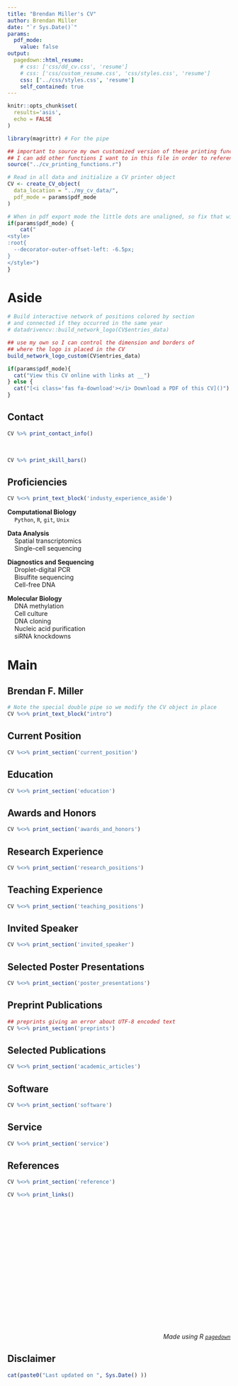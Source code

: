 ```yaml
---
title: "Brendan Miller's CV"
author: Brendan Miller
date: "`r Sys.Date()`"
params:
  pdf_mode:
    value: false
output:
  pagedown::html_resume:
    # css: ['css/dd_cv.css', 'resume']
    # css: ['css/custom_resume.css', 'css/styles.css', 'resume']
    css: ['../css/styles.css', 'resume']
    self_contained: true
---
```


```r
knitr::opts_chunk$set(
  results='asis', 
  echo = FALSE
)

library(magrittr) # For the pipe

## important to source my own customized version of these printing functions.
## I can add other functions I want to in this file in order to reference them later in this rmd when rendered.
source("../cv_printing_functions.r")

# Read in all data and initialize a CV printer object
CV <- create_CV_object(
  data_location = "../my_cv_data/",
  pdf_mode = params$pdf_mode
)

```


```r
# When in pdf export mode the little dots are unaligned, so fix that with some conditional CSS.
if(params$pdf_mode) {
    cat("
<style>
:root{
  --decorator-outer-offset-left: -6.5px;
}
</style>")
}
```


Aside
================================================================================

<!-- This is to insert a picture of me instead -->
<!-- ![logo](me.jpg){width=100%} -->

```r

# Build interactive network of positions colored by section
# and connected if they occurred in the same year
# datadrivencv::build_network_logo(CV$entries_data)

## use my own so I can control the dimension and borders of 
## where the logo is placed in the CV
build_network_logo_custom(CV$entries_data)
```

```r
if(params$pdf_mode){
  cat("View this CV online with links at __")
} else {
  cat("[<i class='fas fa-download'></i> Download a PDF of this CV]()")
}
```

Contact {#contact}
--------------------------------------------------------------------------------

```r
CV %>% print_contact_info()
```

<br>


<!-- Language Skills {#skills} -->
<!-- -------------------------------------------------------------------------------- -->

```r
CV %>% print_skill_bars()
```



Proficiencies {#skills}
--------------------------------------------------------------------------------

```r
CV %<>% print_text_block('industy_experience_aside')
```

**Computational Biology**<br />&nbsp;&nbsp;&nbsp;&nbsp;`Python`, `R`, `git`, `Unix`

**Data Analysis**<br />&nbsp;&nbsp;&nbsp;&nbsp;Spatial transcriptomics<br />&nbsp;&nbsp;&nbsp;&nbsp;Single-cell sequencing

**Diagnostics and Sequencing**<br />&nbsp;&nbsp;&nbsp;&nbsp;Droplet-digital PCR<br />&nbsp;&nbsp;&nbsp;&nbsp;Bisulfite sequencing<br />&nbsp;&nbsp;&nbsp;&nbsp;Cell-free DNA

**Molecular Biology**<br />&nbsp;&nbsp;&nbsp;&nbsp;DNA methylation<br />&nbsp;&nbsp;&nbsp;&nbsp;Cell culture<br />&nbsp;&nbsp;&nbsp;&nbsp;DNA cloning<br />&nbsp;&nbsp;&nbsp;&nbsp;Nucleic acid purification<br />&nbsp;&nbsp;&nbsp;&nbsp;siRNA knockdowns




<!-- <dl> -->
<!--   <dt>**Biochemistry**</dt> -->
<!--   <dd>Column Chromatography</dd> -->
<!--   <dd>SDS-PAGE</dd> -->
<!--   <dd>Spectrophotometry</dd> -->
<!--   <dd>Western Blotting</dd> -->
<!--   <dt>**Communication**</dt> -->
<!--   <dd>Grant writing</dd> -->
<!--   <dd>Microsoft Office Suite</dd> -->
<!--   <dd>Scientific Presentations</dd> -->
<!--   <dd>Technical Writing</dd> -->
<!-- </dl> -->

<!-- **Biochemistry** -->

<!-- - Column Chromatography -->
<!-- - SDS-PAGE -->
<!-- - Spectrophotometry -->
<!-- - Western Blotting -->

<!-- **Communication** -->

<!-- - Grant writing -->
<!-- - Microsoft Office Suite -->
<!-- - Scientific Presentations -->
<!-- - Technical Writing -->

<!-- **Computational Biology** -->

<!-- - Python Data Visualization and Analysis -->
<!--   - `jupyter`, `matplotlib`, `numpy`, `pandas`, `scipy`  -->
<!-- - `R` and RStudio -->
<!-- - Version control (`git`) -->

<!-- Highly experienced in -->


<!-- - R  -->
<!-- - Python -->
<!-- - Javascript -->

<!-- Experience with -->


<!-- - Bash -->
<!-- - SQL -->
<!-- - C++ -->
<!-- - AWK -->



Main
================================================================================

Brendan F. Miller {#title}
--------------------------------------------------------------------------------

```r
# Note the special double pipe so we modify the CV object in place
CV %<>% print_text_block("intro")
```



Current Position {data-icon=user}
--------------------------------------------------------------------------------
```r
CV %<>% print_section('current_position')
```



Education {data-icon=graduation-cap data-concise=true}
--------------------------------------------------------------------------------

```r
CV %<>% print_section('education')
```



Awards and Honors {data-icon=trophy}
--------------------------------------------------------------------------------

```r
CV %<>% print_section('awards_and_honors')
```



Research Experience {data-icon=flask}
--------------------------------------------------------------------------------

```r
CV %<>% print_section('research_positions')
```



Teaching Experience {data-icon=chalkboard-teacher}
--------------------------------------------------------------------------------
```r
CV %<>% print_section('teaching_positions')
```



Invited Speaker {data-icon=group}
--------------------------------------------------------------------------------

```r
CV %<>% print_section('invited_speaker')
```



Selected Poster Presentations {data-icon=object-group}
--------------------------------------------------------------------------------
```r
CV %<>% print_section('poster_presentations')
```


<!-- I have to specify the fa icon this way if tagging section for specific css formatting via {#...} -->
<i class="fas fa-paperclip"></i> Preprint Publications {#pubs}
--------------------------------------------------------------------------------

```r

## preprints giving an error about UTF-8 encoded text
CV %<>% print_section('preprints')
```



<i class="fas fa-book"></i> Selected Publications {#pubs}
--------------------------------------------------------------------------------

```r
CV %<>% print_section('academic_articles')
```



Software {data-icon=cloud-upload}
--------------------------------------------------------------------------------

```r
CV %<>% print_section('software')
```



Service {data-icon=hands-helping}
--------------------------------------------------------------------------------

```r
CV %<>% print_section('service')
```




References {data-icon=id-card}
--------------------------------------------------------------------------------

```r
CV %<>% print_section('reference')
```


<!-- <br> -->
<!-- <br> -->
<!-- ```{r, eval=TRUE} -->
<!-- CV %<>% print_text_block('references1') -->
<!-- ``` -->
<!-- <br> -->
<!-- <br> -->
<!-- <br> -->
<!-- ```{r, eval=TRUE} -->
<!-- CV %<>% print_text_block('references2') -->
<!-- ``` -->
<!-- <br> -->
<!-- <br> -->
<!-- <br> -->
<!-- ```{r, eval=TRUE} -->
<!-- CV %<>% print_text_block('references3') -->
<!-- ``` -->

<!-- <h3>Dr. Jean Fan</h3> -->


<!-- Dr. Jean Fan -->
<!-- Johns Hopkins University -->
<!-- Department of Biomedical Engineering -->
<!-- jeanfan@jhu.edu -->

<!-- Dr. Laura Elnitski -->
<!-- National Institutes of Health -->
<!-- National Human Genome Research Institute -->
<!-- elnitski@mail.nih.gov -->

<!-- Dr. Thomas Pisanic II -->
<!-- Johns Hopkins University -->
<!-- Department of Mechanical Engineering -->
<!-- tpisani1@jhu.edu -->

<!-- <br> -->
<!-- <br> -->
<!-- <br> -->

```r
CV %<>% print_links()
```


<!-- Had to hard code in the breaks to get this text down right above the Disclaimer. Also the link doesn't work right now -->
<!-- Will clean up later -->
:::aside
<br>
<br>
<br>
<br>
<br>
<br>
<br>
<br>
<br>
<br>
<br>
<br>
<br>
<br>
<br>
<br>
<br>
<div style="text-align: right"> *Made using R [`pagedown`](https://github.com/rstudio/pagedown)* </div>
:::

Disclaimer {#disclaimer}
--------------------------------------------------------------------------------
:::aside
```r
cat(paste0("Last updated on ", Sys.Date() ))
```
:::

<!-- Made using R package [**pagedown**](https://github.com/rstudio/pagedown). -->

<!-- The source code is available [on github.com/nstrayer/cv](/Users/brendan/Desktop/Misc Projects/data_cv/datadrivencv/). -->

<!-- Last updated on `r Sys.Date()`. -->



<!-- Industry Experience {data-icon=suitcase} -->
<!-- -------------------------------------------------------------------------------- -->

<!-- ::: aside -->
<!-- ```{r, eval=FALSE} -->
<!-- CV %<>% print_text_block('industy_experience_aside') -->
<!-- ``` -->
<!-- ::: -->

<!-- ```{r, eval=FALSE} -->
<!-- CV %<>% print_section('industry_positions') -->
<!-- ``` -->

<!-- <!-- These breaks just force a new page so section doesnt get cut off -->
<!-- <br> -->
<!-- <br> -->
<!-- <br> -->







